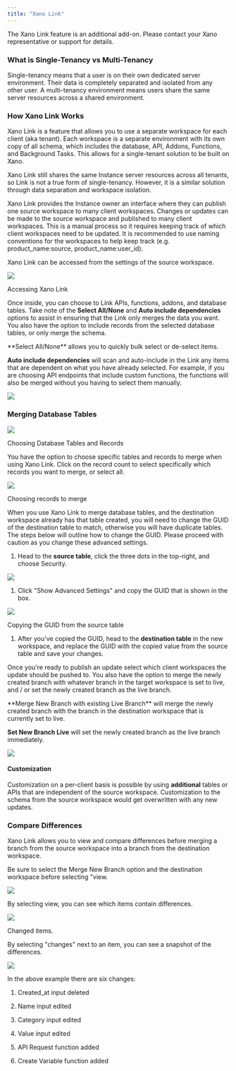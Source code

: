 ```yaml
---
title: "Xano Link"
---
```


<Tip>
The Xano Link feature is an additional add-on. Please contact your Xano representative or support for details.

</Tip>

### What is Single-Tenancy vs Multi-Tenancy

Single-tenancy means that a user is on their own dedicated server environment. Their data is completely separated and isolated from any other user. A multi-tenancy environment means users share the same server resources across a shared environment.

### How Xano Link Works

Xano Link is a feature that allows you to use a separate workspace for each client (aka tenant). Each workspace is a separate environment with its own copy of all schema, which includes the database, API, Addons, Functions, and Background Tasks. This allows for a single-tenant solution to be built on Xano.

<Info>
Xano Link still shares the same Instance server resources across all tenants, so Link is not a true form of single-tenancy. However, it is a similar solution through data separation and workspace isolation.

</Info>

Xano Link provides the Instance owner an interface where they can publish one source workspace to many client workspaces. Changes or updates can be made to the source workspace and published to many client workspaces. This is a manual process so it requires keeping track of which client workspaces need to be updated. It is recommended to use naming conventions for the workspaces to help keep track (e.g. product\_name:source, product\_name:user\_id).

Xano Link can be accessed from the settings of the source workspace.

<Frame caption="">
  <img src="/images/55e44941-image.jpeg" />
</Frame>

Accessing Xano Link

Once inside, you can choose to Link APIs, functions, addons, and database tables. Take note of the **Select All/None** and **Auto include dependencies** options to assist in ensuring that the Link only merges the data you want. You also have the option to include records from the selected database tables, or only merge the schema.

<Info>
**Select All/None** allows you to quickly bulk select or de-select items.

**Auto include dependencies** will scan and auto-include in the Link any items that are dependent on what you have already selected. For example, if you are choosing API endpoints that include custom functions, the functions will also be merged without you having to select them manually.

</Info>

<Frame caption="">
  <img src="/images/e572f303-image.jpeg" />
</Frame>

### Merging Database Tables

<Frame caption="">
  <img src="/images/38c1ce84-image.jpeg" />
</Frame>

Choosing Database Tables and Records

You have the option to choose specific tables and records to merge when using Xano Link. Click on the record count to select specifically which records you want to merge, or select all.

<Frame caption="">
  <img src="/images/a60cdf9b-image.jpeg" />
</Frame>

Choosing records to merge

<Warning>
When you use Xano Link to merge database tables, and the destination workspace already has that table created, you will need to change the GUID of the destination table to match, otherwise you will have duplicate tables. The steps below will outline how to change the GUID. Please proceed with caution as you change these advanced settings.

</Warning>

1. Head to the **source table**, click the three dots in the top-right, and choose Security.

<Frame caption="">
  <img src="/images/53bc15c0-image.jpeg" />
</Frame>

1. Click "Show Advanced Settings" and copy the GUID that is shown in the box.

<Frame caption="">
  <img src="/images/9e700b42-image.jpeg" />
</Frame>

Copying the GUID from the source table

1. After you've copied the GUID, head to the **destination table** in the new workspace, and replace the GUID with the copied value from the source table and save your changes.

Once you're ready to publish an update select which client workspaces the update should be pushed to. You also have the option to merge the newly created branch with whatever branch in the target workspace is set to live, and / or set the newly created branch as the live branch.

<Info>
**Merge New Branch with existing Live Branch** will merge the newly created branch with the branch in the destination workspace that is currently set to live.

**Set New Branch Live** will set the newly created branch as the live branch immediately.

</Info>

<Frame caption="">
  <img src="/images/8ec26d10-image.jpeg" />
</Frame>

#### Customization

Customization on a per-client basis is possible by using **additional** tables or APIs that are independent of the source workspace. Customization to the schema from the source workspace would get overwritten with any new updates.

### Compare Differences

Xano Link allows you to view and compare differences before merging a branch from the source workspace into a branch from the destination workspace.

Be sure to select the Merge New Branch option and the destination workspace before selecting "view.

<Frame caption="">
  <img src="/images/b468fa02-image.jpeg" />
</Frame>

By selecting view, you can see which items contain differences.

<Frame caption="">
  <img src="/images/c1a7b494-image.jpeg" />
</Frame>

Changed items.

By selecting "changes" next to an item, you can see a snapshot of the differences.

<Frame caption="">
  <img src="/images/5e854ae0-image.jpeg" />
</Frame>

In the above example there are six changes:

1. Created\_at input deleted

2. Name input edited

3. Category input edited

4. Value input edited

5. API Request function added

6. Create Variable function added


